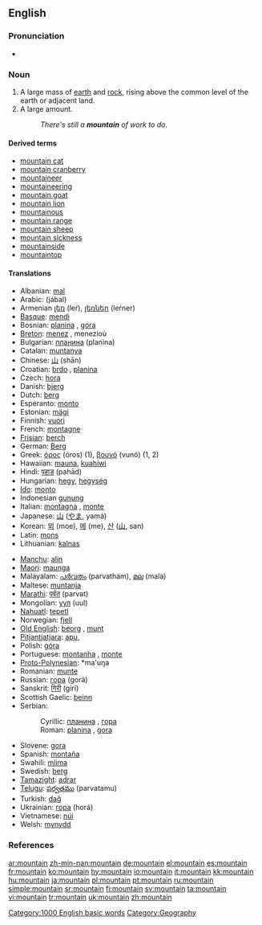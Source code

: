 ==English==

===Pronunciation===
*{{audio|en-us-mountain.ogg|Audio (US)}}

===Noun===
{{en-noun}}

# A large mass of [[earth]] and [[rock]], rising above the common level of the earth or adjacent land.
# A large amount.
#: ''There's still a '''mountain''' of work to do.''

====Derived terms====
*[[mountain cat]]
*[[mountain cranberry]]
*[[mountaineer]]
*[[mountaineering]]
*[[mountain goat]]
*[[mountain lion]]
*[[mountainous]]
*[[mountain range]]
*[[mountain sheep]]
*[[mountain sickness]]
*[[mountainside]]
*[[mountaintop]]

====Translations====
{{top}}
*Albanian: [[mal]] {{m}}
*Arabic: {{ARchar|[[جبل|جَبَلٌ]]}} (jábal) {{m}}
*Armenian [[լեռ]] (leŕ), [[լեռներ]] (leŕner) {{p}}
*[[Basque]]: [[mendi]]
*Bosnian: [[planina#Bosnian|planina]] {{f}}, [[gora#Bosnian|gora]] {{f}}
*[[Breton]]: [[menez]] {{m}}, menezioù {{p}}
*Bulgarian: [[планина#Bulgarian|планина]] (planina) {{f}}
*Catalan: [[muntanya]] {{f}}
*Chinese: [[山]] (shān)
*Croatian: [[brdo]] {{n}}, [[planina#Croatian|planina]] {{n}}
*Czech: [[hora]] {{f}}
*Danish: [[bjerg]]
*Dutch: [[berg]] {{m}}
*Esperanto: [[monto]]
*Estonian: [[mägi]]
*Finnish: [[vuori]]
*French: [[montagne]] {{f}}
*[[Frisian]]: [[berch]]
*German: [[Berg]] {{m}}
*Greek: [[όρος]] (óros) {{n}} (1), [[βουνό]] (vunó) {{n}} (1, 2)
*Hawaiian: [[mauna]], [[kuahiwi]]
*Hindi: [[पहाड]] (pahād)
*Hungarian: [[hegy]], [[hegység]] {{p}}
*[[Ido]]: [[monto]]
*Indonesian [[gunung]]
*Italian: [[montagna]] {{f}}, [[monte]] {{m}}
*Japanese: [[山]] ([[やま]], yamá)
*Korean: [[뫼]] (moe), [[메]] (me), [[산]] ([[山]], san)
*Latin: [[mons]] {{m}}
*Lithuanian: [[kalnas]] {{m}}
{{mid}}
*[[Manchu]]: [[alin]]
*[[Maori]]: [[maunga]]
*Malayalam: [[പര്‍വതം]] (parvatham), [[മല]] (mala)
*Maltese: [[muntanja]] {{f}}
*[[Marathi]]: [[पर्वत]] (parvat)
*Mongolian: [[уул]] (uul)
*[[Nahuatl]]: [[tepetl]]
*Norwegian: [[fjell]]
*[[Old English]]: [[beorg]] {{m}}, [[munt]]
*[[Pitjantjatjara]]: [[apu]], {{Unicode|[[puḻi]]}}
*Polish: [[góra]] {{f}}
*Portuguese: [[montanha]] {{f}}, [[monte]] {{m}}
*[[Proto-Polynesian]]: *ma'uŋa
*Romanian: [[munte]] {{m}}
*Russian: [[гора]] (gorá) {{f}}
*Sanskrit: [[गिरी]] (girī)
*Scottish Gaelic: [[beinn]] {{f}}
*Serbian:
*:Cyrillic: [[планина#Serbian|планина]] {{f}}, [[гора#Serbian|гора]] {{f}}
*:Roman: [[planina#Serbian|planina]] {{f}}, [[gora#Serbian|gora]] {{f}}
*Slovene: [[gora]] {{f}}
*Spanish: [[montaña]] {{f}}
*Swahili: [[mlima]]
*Swedish: [[berg]]
*[[Tamazight]]: [[adrar]] {{m}}
*[[Telugu]]: [[పర్వతము]] (parvatamu)
*Turkish: [[dağ]]
*Ukrainian: [[гора]] (horá) {{f}}
*Vietnamese: [[núi]]
*Welsh: [[mynydd]]
{{bottom}}

===References===
{{R:Century 1911}}
{{R:Webster 1913}}

[[Category:1000 English basic words]]
[[Category:Geography]]

[[ar:mountain]]
[[zh-min-nan:mountain]]
[[de:mountain]]
[[el:mountain]]
[[es:mountain]]
[[fr:mountain]]
[[ko:mountain]]
[[hy:mountain]]
[[io:mountain]]
[[it:mountain]]
[[kk:mountain]]
[[hu:mountain]]
[[ja:mountain]]
[[pl:mountain]]
[[pt:mountain]]
[[ru:mountain]]
[[simple:mountain]]
[[sr:mountain]]
[[fi:mountain]]
[[sv:mountain]]
[[ta:mountain]]
[[vi:mountain]]
[[tr:mountain]]
[[uk:mountain]]
[[zh:mountain]]